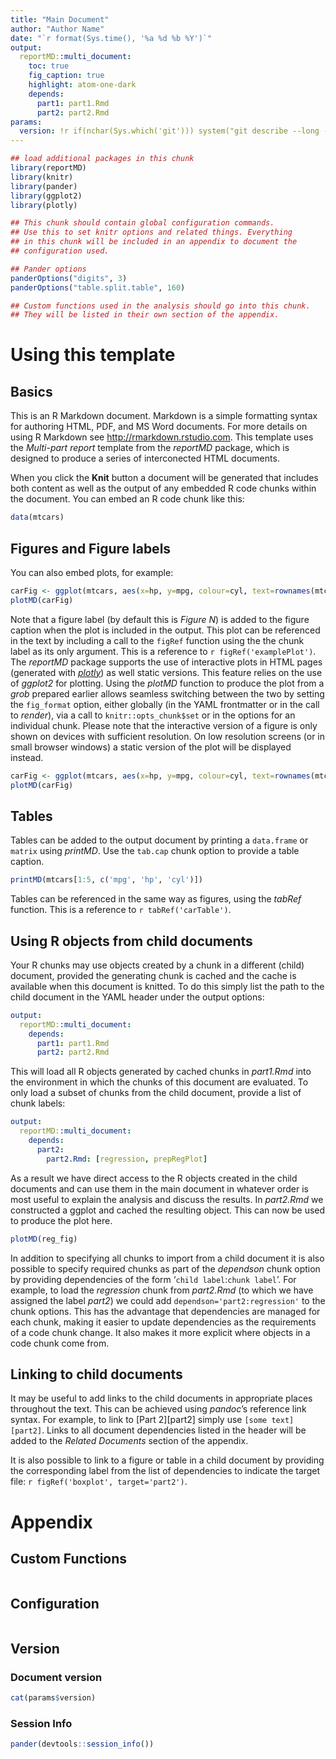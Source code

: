 ```yaml
---
title: "Main Document"
author: "Author Name"
date: "`r format(Sys.time(), '%a %d %b %Y')`"
output:
  reportMD::multi_document:
    toc: true
    fig_caption: true
    highlight: atom-one-dark
    depends:
      part1: part1.Rmd
      part2: part2.Rmd
params:
  version: !r if(nchar(Sys.which('git'))) system("git describe --long --dirty --abbrev=10 --tags --always", intern=TRUE) else date()
---
```


```r
## load additional packages in this chunk
library(reportMD)
library(knitr)
library(pander)
library(ggplot2)
library(plotly)
```

```r
## This chunk should contain global configuration commands.
## Use this to set knitr options and related things. Everything
## in this chunk will be included in an appendix to document the
## configuration used.

## Pander options
panderOptions("digits", 3)
panderOptions("table.split.table", 160)
```

```r
## Custom functions used in the analysis should go into this chunk.
## They will be listed in their own section of the appendix.

```


# Using this template
## Basics
This is an R Markdown document. Markdown is a simple formatting syntax for authoring HTML, PDF, and MS Word documents. For more details on using R Markdown see <http://rmarkdown.rstudio.com>. This template uses the *Multi-part report* template from the *reportMD* package, which is designed
to produce a series of interconected HTML documents.

When you click the **Knit** button a document will be generated that includes both content as well as the output of any embedded R code chunks within the document. You can embed an R code chunk like this:

```r
data(mtcars)
```

## Figures and Figure labels
You can also embed plots, for example:

```r
carFig <- ggplot(mtcars, aes(x=hp, y=mpg, colour=cyl, text=rownames(mtcars))) + geom_point() + theme_bw()
plotMD(carFig)
```

Note that a figure label (by default this is *Figure N*) is added to the figure caption when the plot is included in the output.
This plot can be referenced in the text by including a call to the `figRef` function using the the chunk label as its only
argument. This is a reference to `r figRef('examplePlot')`. The *reportMD* package supports the use of interactive plots 
in HTML pages (generated with [*plotly*](https://github.com/ropensci/plotly)) as well static versions. This feature relies on
the use of *ggplot2* for plotting. Using the *plotMD* function to produce the plot from a *grob* prepared earlier allows
seamless switching between the two by setting the `fig_format` option, either globally (in the YAML frontmatter or in the 
call to *render*), via a call to `knitr::opts_chunk$set` or in the options for an individual chunk. Please note that the
interactive version of a figure is only shown on devices with sufficient resolution. On low resolution screens (or in small
browser windows) a static version of the plot will be displayed instead.

```r
carFig <- ggplot(mtcars, aes(x=hp, y=mpg, colour=cyl, text=rownames(mtcars))) + geom_point() + theme_bw()
plotMD(carFig)
```

## Tables
Tables can be added to the output document by printing a `data.frame` or `matrix` using *printMD*.
Use the `tab.cap` chunk option to provide a table caption.

```r
printMD(mtcars[1:5, c('mpg', 'hp', 'cyl')])
```

Tables can be referenced in the same way as figures, using the *tabRef* function. This is a reference to `r tabRef('carTable')`.

## Using R objects from child documents
Your R chunks may use objects created by a chunk in a different (child) document, provided the generating chunk is cached 
and the cache is available when this document is knitted. To do this simply list the path to the child document in the
YAML header under the output options:

```yaml
output:
  reportMD::multi_document:
    depends:
      part1: part1.Rmd
      part2: part2.Rmd
```

This will load all R objects generated by cached chunks in *part1.Rmd* into the environment in which the chunks of this
document are evaluated. To only load a subset of chunks from the child document, provide a list of chunk labels:

```yaml
output:
  reportMD::multi_document:
    depends:
      part2: 
        part2.Rmd: [regression, prepRegPlot]
```

As a result we have direct access to the R objects created in the child documents and can use them in the main
document in whatever order is most useful to explain the analysis and discuss the results. In *part2.Rmd*
we constructed a ggplot and cached the resulting object. This can now be used to produce the plot here.

```r
plotMD(reg_fig)
```

In addition to specifying all chunks to import from a child document it is also possible to specify required
chunks as part of the *dependson* chunk option by providing dependencies of the form '`child label`:`chunk label`'.
For example, to load the *regression* chunk from *part2.Rmd* (to which we have assigned the label *part2*) we
could add `dependson='part2:regression'` to the chunk options. This has the advantage that dependencies are managed
for each chunk, making it easier to update dependencies as the requirements of a code chunk change. It also makes
it more explicit where objects in a code chunk come from.

## Linking to child documents
It may be useful to add links to the child documents in appropriate places throughout the text. This can
be achieved using *pandoc*'s reference link syntax. For example, to link to [Part 2][part2] simply use `[some text][part2]`.
Links to all document dependencies listed in the header will be added to the *Related Documents* section of the appendix.

It is also possible to link to a figure or table in a child document by providing the corresponding label
from the list of dependencies to indicate the target file: `r figRef('boxplot', target='part2')`.

# Appendix {.tabset}
## Custom Functions
```r
```

## Configuration
```r
```

## Version
### Document version
```r
cat(params$version)
```

### Session Info
```r
pander(devtools::session_info())
```

